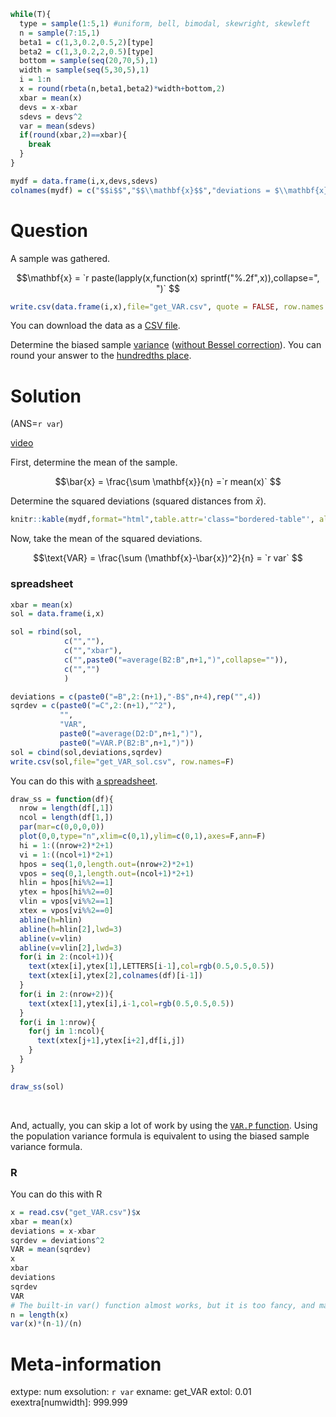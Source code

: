 ```r
while(T){
  type = sample(1:5,1) #uniform, bell, bimodal, skewright, skewleft
  n = sample(7:15,1)
  beta1 = c(1,3,0.2,0.5,2)[type]
  beta2 = c(1,3,0.2,2,0.5)[type]
  bottom = sample(seq(20,70,5),1)
  width = sample(seq(5,30,5),1)
  i = 1:n
  x = round(rbeta(n,beta1,beta2)*width+bottom,2)
  xbar = mean(x)
  devs = x-xbar
  sdevs = devs^2
  var = mean(sdevs)
  if(round(xbar,2)==xbar){
    break
  }
}

mydf = data.frame(i,x,devs,sdevs)
colnames(mydf) = c("$$i$$","$$\\mathbf{x}$$","deviations = $\\mathbf{x}-\\bar{x}$","SqrDev = $(\\mathbf{x}-\\bar{x})^2$")
```


Question
========

A sample was gathered. 

$$\mathbf{x} = `r paste(lapply(x,function(x) sprintf("%.2f",x)),collapse=", ")` $$


```r
write.csv(data.frame(i,x),file="get_VAR.csv", quote = FALSE, row.names = FALSE)
```

You can download the data as a [CSV file](get_VAR.csv).

Determine the biased sample [variance](https://en.wikipedia.org/wiki/Variance#Sample_variance){target="blank"} ([without Bessel correction](https://en.wikipedia.org/wiki/Bessel's_correction#Formula){target="blank"}).  You can round your answer to the [hundredths place](https://en.wikipedia.org/wiki/Orders_of_magnitude_(numbers)#10%E2%88%922){target="blank"}.


Solution
========

(ANS=`r var`)

[video](https://vimeo.com/531907796){target="_blank"}

First, determine the mean of the sample.

$$\bar{x} = \frac{\sum \mathbf{x}}{n} =`r mean(x)` $$

Determine the squared deviations (squared distances from $\bar{x}$).

<style type="text/css" rel="stylesheet">
.bordered-table {
    border-collapse: collapse;
    border-spacing: 0;
    border:2px solid #000000;
}
.bordered-table th {
    border:2px solid #000000;
    padding: 4px;
}
.bordered-table td{
    border:2px solid #000000;
    padding: 4px;
}
</style>

```r
knitr::kable(mydf,format="html",table.attr='class="bordered-table"', align = "cccc",row.names=F)
```

Now, take the mean of the squared deviations.

$$\text{VAR} = \frac{\sum (\mathbf{x}-\bar{x})^2}{n} = `r var` $$

### spreadsheet

```r
xbar = mean(x)
sol = data.frame(i,x)

sol = rbind(sol,
            c("",""),
            c("","xbar"),
            c("",paste0("=average(B2:B",n+1,")",collapse="")),
            c("","")
            )

deviations = c(paste0("=B",2:(n+1),"-B$",n+4),rep("",4))
sqrdev = c(paste0("=C",2:(n+1),"^2"),
           "",
           "VAR",
           paste0("=average(D2:D",n+1,")"),
           paste0("=VAR.P(B2:B",n+1,")"))
sol = cbind(sol,deviations,sqrdev)
write.csv(sol,file="get_VAR_sol.csv", row.names=F)

```

You can do this with [a spreadsheet](get_VAR_sol.csv).

```r
draw_ss = function(df){
  nrow = length(df[,1])
  ncol = length(df[1,])
  par(mar=c(0,0,0,0))
  plot(0,0,type="n",xlim=c(0,1),ylim=c(0,1),axes=F,ann=F)
  hi = 1:((nrow+2)*2+1)
  vi = 1:((ncol+1)*2+1)
  hpos = seq(1,0,length.out=(nrow+2)*2+1)
  vpos = seq(0,1,length.out=(ncol+1)*2+1)
  hlin = hpos[hi%%2==1]
  ytex = hpos[hi%%2==0]
  vlin = vpos[vi%%2==1]
  xtex = vpos[vi%%2==0]
  abline(h=hlin)
  abline(h=hlin[2],lwd=3)
  abline(v=vlin)
  abline(v=vlin[2],lwd=3)
  for(i in 2:(ncol+1)){
    text(xtex[i],ytex[1],LETTERS[i-1],col=rgb(0.5,0.5,0.5))
    text(xtex[i],ytex[2],colnames(df)[i-1])
  }    
  for(i in 2:(nrow+2)){
    text(xtex[1],ytex[i],i-1,col=rgb(0.5,0.5,0.5))
  }
  for(i in 1:nrow){
    for(j in 1:ncol){
      text(xtex[j+1],ytex[i+2],df[i,j])
    }
  }
}

draw_ss(sol)
```
\

And, actually, you can skip a lot of work by using the [`VAR.P` function](https://wiki.openoffice.org/wiki/Documentation/How_Tos/Calc:_VARP_function){target="blank"}. Using the population variance formula is equivalent to using the biased sample variance formula.


### R

You can do this with R

```r
x = read.csv("get_VAR.csv")$x
xbar = mean(x)
deviations = x-xbar
sqrdev = deviations^2
VAR = mean(sqrdev)
x
xbar
deviations
sqrdev
VAR
# The built-in var() function almost works, but it is too fancy, and makes a Bessel correction. To use it, we need to undo the Bessel correction.
n = length(x)
var(x)*(n-1)/(n)
```


Meta-information
================
extype: num
exsolution: `r var`
exname: get_VAR
extol: 0.01
exextra[numwidth]: 999.999
